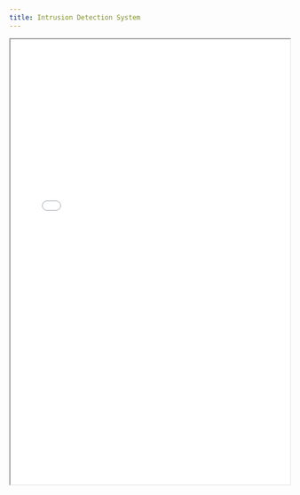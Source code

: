 ```yaml
---
title: Intrusion Detection System
---
```


<iframe
  src="/files/compliance/security-controls/IDS_Installation.pdf"
  width="100%"
  height="800px"
  style={{ border: '1px solid #ccc', borderRadius: '8px' }}
  title="Intrusion Detection System"
/>